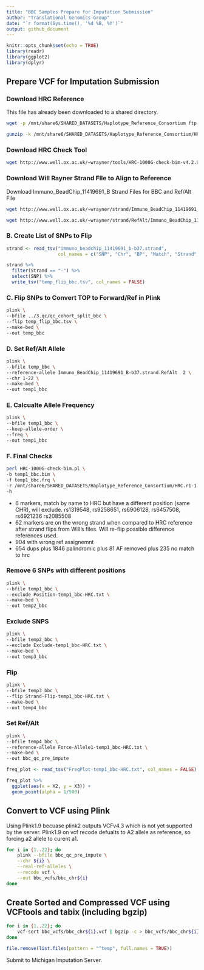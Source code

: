 ```yaml
---
title: "BBC Samples Prepare for Imputation Submission"
author: "Translational Genomics Group"
date: "`r format(Sys.time(), '%d %B, %Y')`"
output: github_document
---
```


```r
knitr::opts_chunk$set(echo = TRUE)
library(readr)
library(ggplot2)
library(dplyr)
```

## Prepare VCF for Imputation Submission
### Download HRC Reference 
This file has already been downloaded to a shared directory. 
```bash
wget -p /mnt/share6/SHARED_DATASETS/Haplotype_Reference_Consortium ftp://ngs.sanger.ac.uk/production/hrc/HRC.r1-1/HRC.r1-1.GRCh37.wgs.mac5.sites.tab.gz &>/dev/null
```

```bash
gunzip -k /mnt/share6/SHARED_DATASETS/Haplotype_Reference_Consortium/HRC.r1-1.GRCh37.wgs.mac5.sites.tab.gz &>/dev/null
```

### Download HRC Check Tool 
```bash
wget http://www.well.ox.ac.uk/~wrayner/tools/HRC-1000G-check-bim-v4.2.9.zip -O temp.zip; unzip temp.zip; rm temp.zip
```

### Download Will Rayner Strand FIle to Align to Reference
Download Immuno_BeadChip_11419691_B Strand Files for BBC and Ref/Alt File
```bash
wget http://www.well.ox.ac.uk/~wrayner/strand/Immuno_BeadChip_11419691_B-b37-strand.zip -O temp.zip; unzip temp.zip; rm temp.zip &>/dev/null

wget http://www.well.ox.ac.uk/~wrayner/strand/RefAlt/Immuno_BeadChip_11419691_B-b37.strand.RefAlt.zip -O temp.zip; unzip temp.zip; rm temp.zip &>/dev/null
```

### B. Create List of SNPs to Flip
```r
strand <- read_tsv("immuno_beadchip_11419691_b-b37.strand", 
                   col_names = c("SNP", "Chr", "BP", "Match", "Strand", "Allele"))

strand %>%
  filter(Strand == "-") %>%
  select(SNP) %>%
  write_tsv("temp_flip_bbc.tsv", col_names = FALSE)
```

### C. Flip SNPs to Convert TOP to Forward/Ref in Plink
```bash
plink \
--bfile ../3.qc/qc_cohort_split_bbc \
--flip temp_flip_bbc.tsv \
--make-bed \
--out temp_bbc
```

### D. Set Ref/Alt Allele 
```bash
plink \
--bfile temp_bbc \
--reference-allele Immuno_BeadChip_11419691_B-b37.strand.RefAlt  2 \
--chr 1-22 \
--make-bed \
--out temp1_bbc
```

### E. Calcualte Allele Frequency
```bash
plink \
--bfile temp1_bbc \
--keep-allele-order \
--freq \
--out temp1_bbc
```

### F. Final Checks
```bash
perl HRC-1000G-check-bim.pl \
-b temp1_bbc.bim \
-f temp1_bbc.frq \
-r /mnt/share6/SHARED_DATASETS/Haplotype_Reference_Consortium/HRC.r1-1.GRCh37.wgs.mac5.sites.tab \
-h
```

- 6 markers, match by name to HRC but have a different position (same CHR), will exclude. 
rs1319548, rs9258651, rs6906128, rs6457508, rs6921236	rs2085508	
- 62 markers are on the wrong strand when compared to HRC reference after strand flips from Will's files. Will re-flip possible difference references used. 
- 904 with wrong ref assignemnt
- 654 dups plus 1846 palindromic plus 81 AF removed plus 235 no match to hrc

### Remove 6 SNPs with different positions
```bash
plink \
--bfile temp1_bbc \
--exclude Position-temp1_bbc-HRC.txt \
--make-bed \
--out temp2_bbc
```

### Exclude SNPS
```bash
plink \
--bfile temp2_bbc \
--exclude Exclude-temp1_bbc-HRC.txt \
--make-bed \
--out temp3_bbc
```

### Flip 
```bash
plink \
--bfile temp3_bbc \
--flip Strand-Flip-temp1_bbc-HRC.txt \
--make-bed \
--out temp4_bbc
```

### Set Ref/Alt
```bash
plink \
--bfile temp4_bbc \
--reference-allele Force-Allele1-temp1_bbc-HRC.txt \
--make-bed \
--out bbc_qc_pre_impute
```

```r
freq_plot <- read_tsv("FreqPlot-temp1_bbc-HRC.txt", col_names = FALSE)

freq_plot %>%
  ggplot(aes(x = X2, y = X3)) +
  geom_point(alpha = 1/500)

```

## Convert to VCF using Plink
Using Plink1.9 becuase plink2 outputs VCFv4.3 which is not yet supported by the server.
Plink1.9 on vcf recode defualts to A2 allele as reference, so forcing a2 allele to curent a1. 

```bash
for i in {1..22}; do
    plink --bfile bbc_qc_pre_impute \
    --chr ${i} \
    --real-ref-alleles \
    --recode vcf \
    --out bbc_vcfs/bbc_chr${i}
done
```

## Create Sorted and Compressed VCF using VCFtools and tabix (including bgzip)
```bash
for i in {1..22}; do
    vcf-sort bbc_vcfs/bbc_chr${i}.vcf | bgzip -c > bbc_vcfs/bbc_chr${i}.vcf.gz
done
```

```r
file.remove(list.files(pattern = "^temp", full.names = TRUE))
```
Submit to Michigan Imputation Server. 
